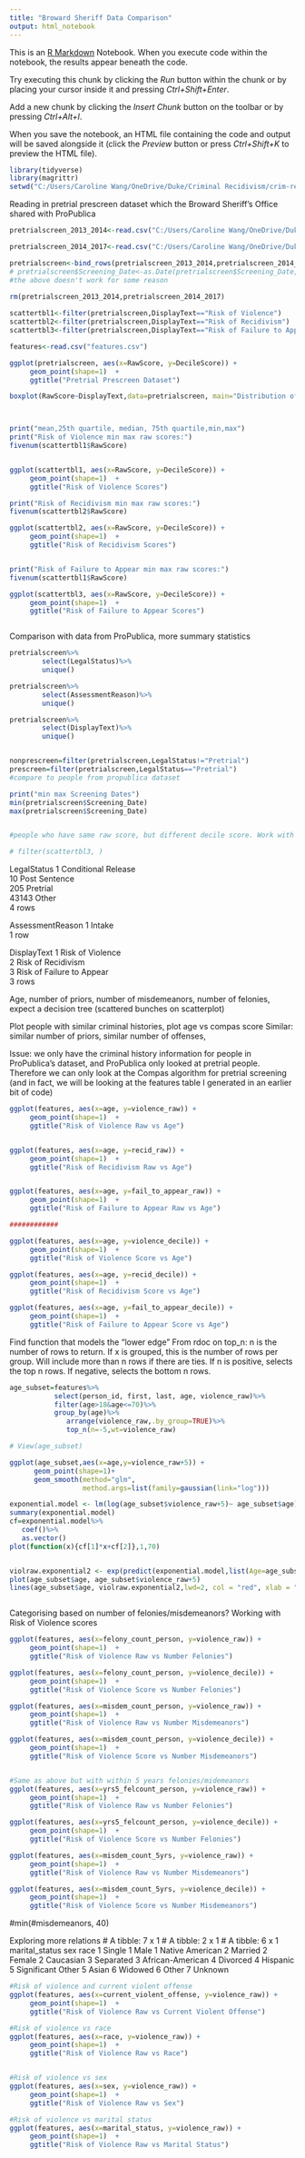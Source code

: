 ```yaml
---
title: "Broward Sheriff Data Comparison"
output: html_notebook
---
```


This is an [R Markdown](http://rmarkdown.rstudio.com) Notebook. When you execute code within the notebook, the results appear beneath the code. 

Try executing this chunk by clicking the *Run* button within the chunk or by placing your cursor inside it and pressing *Ctrl+Shift+Enter*. 

Add a new chunk by clicking the *Insert Chunk* button on the toolbar or by pressing *Ctrl+Alt+I*.

When you save the notebook, an HTML file containing the code and output will be saved alongside it (click the *Preview* button or press *Ctrl+Shift+K* to preview the HTML file).



```r
library(tidyverse)
library(magrittr)
setwd("C:/Users/Caroline Wang/OneDrive/Duke/Criminal Recidivism/crim-recid-code")

```

Reading in pretrial prescreen dataset which the Broward Sheriff's Office shared with ProPublica
```r
pretrialscreen_2013_2014<-read.csv("C:/Users/Caroline Wang/OneDrive/Duke/Criminal Recidivism/Data tables/Compas_Jan2013_Dec2014_LegalRequest_PRETRIAL AND PRESCREEN.csv")

pretrialscreen_2014_2017<-read.csv("C:/Users/Caroline Wang/OneDrive/Duke/Criminal Recidivism/Data tables/Compas_Jan2014_Dec2017_LegalRequest_PRETRIAL AND PRESCREEN.csv")

pretrialscreen<-bind_rows(pretrialscreen_2013_2014,pretrialscreen_2014_2017)
# pretrialscreen$Screening_Date<-as.Date(pretrialscreen$Screening_Date,format="%m/%d/%Y %T")
#the above doesn't work for some reason

rm(pretrialscreen_2013_2014,pretrialscreen_2014_2017)
 
scattertbl1<-filter(pretrialscreen,DisplayText=="Risk of Violence")
scattertbl2<-filter(pretrialscreen,DisplayText=="Risk of Recidivism")
scattertbl3<-filter(pretrialscreen,DisplayText=="Risk of Failure to Appear")

features<-read.csv("features.csv")

```

```r
ggplot(pretrialscreen, aes(x=RawScore, y=DecileScore)) +
     geom_point(shape=1)  +
     ggtitle("Pretrial Prescreen Dataset")

boxplot(RawScore~DisplayText,data=pretrialscreen, main="Distribution of Raw Scores for Each Screening Type", xlab="DisplayText", ylab="RawScore")



print("mean,25th quartile, median, 75th quartile,min,max")
print("Risk of Violence min max raw scores:")
fivenum(scattertbl1$RawScore)


ggplot(scattertbl1, aes(x=RawScore, y=DecileScore)) +
     geom_point(shape=1)  +
     ggtitle("Risk of Violence Scores")

print("Risk of Recidivism min max raw scores:")
fivenum(scattertbl2$RawScore)

ggplot(scattertbl2, aes(x=RawScore, y=DecileScore)) +
     geom_point(shape=1)  +
     ggtitle("Risk of Recidivism Scores")


print("Risk of Failure to Appear min max raw scores:")
fivenum(scattertbl1$RawScore)

ggplot(scattertbl3, aes(x=RawScore, y=DecileScore)) +
     geom_point(shape=1)  +
     ggtitle("Risk of Failure to Appear Scores")



```

Comparison with data from ProPublica, more summary statistics
```r
pretrialscreen%>%
        select(LegalStatus)%>%
        unique()

pretrialscreen%>%
        select(AssessmentReason)%>%
        unique()

pretrialscreen%>%
        select(DisplayText)%>%
        unique()


nonprescreen=filter(pretrialscreen,LegalStatus!="Pretrial")
prescreen=filter(pretrialscreen,LegalStatus=="Pretrial")
#compare to people from propublica dataset 

print("min max Screening Dates")
min(pretrialscreen$Screening_Date)
max(pretrialscreen$Screening_Date)


#people who have same raw score, but different decile score. Work with scattertbl3 first, because has integer score values 

# filter(scattertbl3, )

```

LegalStatus
<chr>
1	Conditional Release			
10	Post Sentence			
205	Pretrial			
43143	Other			
4 rows

AssessmentReason
<fctr>
1	Intake			
1 row
 
 
DisplayText
<fctr>
1	Risk of Violence			
2	Risk of Recidivism			
3	Risk of Failure to Appear			
3 rows


Age, number of priors, number of misdemeanors, number of felonies, expect a decision tree (scattered bunches on scatterplot)

Plot people with similar criminal histories, plot age vs compas score
Similar: similar number of  priors, similar number of offenses, 

Issue: we only have the criminal history information for people in ProPublica's dataset, and ProPublica only looked at pretrial people. Therefore we can only look at the Compas algorithm for pretrial screening (and in fact, we will be looking at the features table I generated in an earlier bit of code)

```r

ggplot(features, aes(x=age, y=violence_raw)) +
     geom_point(shape=1)  +
     ggtitle("Risk of Violence Raw vs Age")


ggplot(features, aes(x=age, y=recid_raw)) +
     geom_point(shape=1)  +
     ggtitle("Risk of Recidivism Raw vs Age")


ggplot(features, aes(x=age, y=fail_to_appear_raw)) +
     geom_point(shape=1)  +
     ggtitle("Risk of Failure to Appear Raw vs Age")

############

ggplot(features, aes(x=age, y=violence_decile)) +
     geom_point(shape=1)  +
     ggtitle("Risk of Violence Score vs Age")

ggplot(features, aes(x=age, y=recid_decile)) +
     geom_point(shape=1)  +
     ggtitle("Risk of Recidivism Score vs Age")

ggplot(features, aes(x=age, y=fail_to_appear_decile)) +
     geom_point(shape=1)  +
     ggtitle("Risk of Failure to Appear Score vs Age")


```
Find function that models the "lower edge"
From rdoc on top_n: n is the number of rows to return. If x is grouped, this is the number of rows per group. Will include more than n rows if there are ties.
If n is positive, selects the top n rows. If negative, selects the bottom n rows.

```r
age_subset=features%>%
           select(person_id, first, last, age, violence_raw)%>%
           filter(age>18&age<=70)%>%
           group_by(age)%>%
              arrange(violence_raw,.by_group=TRUE)%>%
              top_n(n=-5,wt=violence_raw)

# View(age_subset)

ggplot(age_subset,aes(x=age,y=violence_raw+5)) +
      geom_point(shape=1)+
      geom_smooth(method="glm",
                  method.args=list(family=gaussian(link="log")))

exponential.model <- lm(log(age_subset$violence_raw+5)~ age_subset$age)
summary(exponential.model)
cf=exponential.model%>%
   coef()%>%
   as.vector()
plot(function(x){cf[1]*x+cf[2]},1,70)


violraw.exponential2 <- exp(predict(exponential.model,list(Age=age_subset$age)))
plot(age_subset$age, age_subset$violence_raw+5)
lines(age_subset$age, violraw.exponential2,lwd=2, col = "red", xlab = "Age", ylab = "Violence Raw Score")



```


Categorising based on number of felonies/misdemeanors?
Working with Risk of Violence scores
```r

ggplot(features, aes(x=felony_count_person, y=violence_raw)) +
     geom_point(shape=1)  +
     ggtitle("Risk of Violence Raw vs Number Felonies")

ggplot(features, aes(x=felony_count_person, y=violence_decile)) +
     geom_point(shape=1)  +
     ggtitle("Risk of Violence Score vs Number Felonies")

ggplot(features, aes(x=misdem_count_person, y=violence_raw)) +
     geom_point(shape=1)  +
     ggtitle("Risk of Violence Raw vs Number Misdemeanors")

ggplot(features, aes(x=misdem_count_person, y=violence_decile)) +
     geom_point(shape=1)  +
     ggtitle("Risk of Violence Score vs Number Misdemeanors")


#Same as above but with within 5 years felonies/midemeanors 
ggplot(features, aes(x=yrs5_felcount_person, y=violence_raw)) +
     geom_point(shape=1)  +
     ggtitle("Risk of Violence Raw vs Number Felonies")

ggplot(features, aes(x=yrs5_felcount_person, y=violence_decile)) +
     geom_point(shape=1)  +
     ggtitle("Risk of Violence Score vs Number Felonies")

ggplot(features, aes(x=misdem_count_5yrs, y=violence_raw)) +
     geom_point(shape=1)  +
     ggtitle("Risk of Violence Raw vs Number Misdemeanors")

ggplot(features, aes(x=misdem_count_5yrs, y=violence_decile)) +
     geom_point(shape=1)  +
     ggtitle("Risk of Violence Score vs Number Misdemeanors")

```
#min(#misdemeanors, 40)

Exploring more relations
# A tibble: 7 x 1		# A tibble: 2 x 1		# A tibble: 6 x 1
     marital_status		     sex		              race
              <chr>		   <chr>		             <chr>
1            Single		1   Male		      1 Native American
2           Married		2 Female		      2 Caucasian
3         Separated				              3 African-American
4           Divorced				            4 Hispanic
5 Significant Other				              5 Asian
6           Widowed				              6 Other
7          Unknown				

```r
#Risk of violence and current violent offense 
ggplot(features, aes(x=current_violent_offense, y=violence_raw)) +
     geom_point(shape=1)  +
     ggtitle("Risk of Violence Raw vs Current Violent Offense")

#Risk of violence vs race
ggplot(features, aes(x=race, y=violence_raw)) +
     geom_point(shape=1)  +
     ggtitle("Risk of Violence Raw vs Race")


#Risk of violence vs sex
ggplot(features, aes(x=sex, y=violence_raw)) +
     geom_point(shape=1)  +
     ggtitle("Risk of Violence Raw vs Sex")

#Risk of violence vs marital status
ggplot(features, aes(x=marital_status, y=violence_raw)) +
     geom_point(shape=1)  +
     ggtitle("Risk of Violence Raw vs Marital Status")

```

